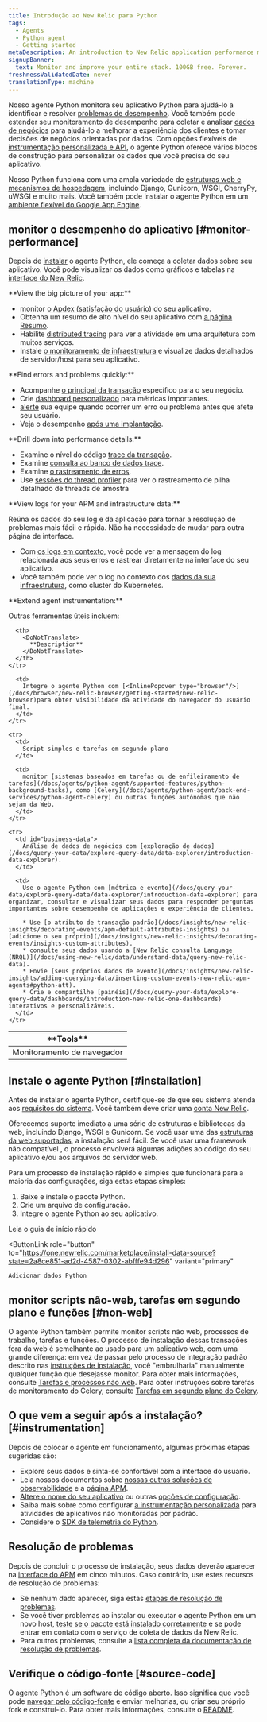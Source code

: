 ```yaml
---
title: Introdução ao New Relic para Python
tags:
  - Agents
  - Python agent
  - Getting started
metaDescription: An introduction to New Relic application performance monitoring (APM) for Python applications.
signupBanner:
  text: Monitor and improve your entire stack. 100GB free. Forever.
freshnessValidatedDate: never
translationType: machine
---
```


Nosso agente Python monitora seu aplicativo Python para ajudá-lo a identificar e resolver [problemas de desempenho](#monitor-performance). Você também pode estender seu monitoramento de desempenho para coletar e analisar [dados de negócios](#business-data) para ajudá-lo a melhorar a experiência dos clientes e tomar decisões de negócios orientadas por dados. Com opções flexíveis de [instrumentação personalizada e API](/docs/agents/python-agent/custom-instrumentation/python-custom-instrumentation), o agente Python oferece vários blocos de construção para personalizar os dados que você precisa do seu aplicativo.

Nosso Python funciona com uma ampla variedade de [estruturas web e mecanismos de hospedagem](/docs/agents/python-agent/getting-started/instrumented-python-packages), incluindo Django, Gunicorn, WSGI, CherryPy, uWSGI e muito mais. Você também pode instalar o agente Python em um [ambiente flexível do Google App Engine](/docs/agents/python-agent/hosting-services/install-new-relic-python-agent-gae-flexible-environment).

## monitor o desempenho do aplicativo [#monitor-performance]

Depois de [instalar](#installation) o agente Python, ele começa a coletar dados sobre seu aplicativo. Você pode visualizar os dados como gráficos e tabelas na [interface do New Relic](/docs/new-relic-one/use-new-relic-one/get-started/introduction-new-relic-one).

<DoNotTranslate>
  **View the big picture of your app:**
</DoNotTranslate>

* monitor [o Apdex (satisfação do usuário)](/docs/apm/new-relic-apm/apdex/apdex-measuring-user-satisfaction) do seu aplicativo.
* Obtenha um resumo de alto nível do seu aplicativo com [a página Resumo](/docs/apm/applications-menu/monitoring/apm-overview-page).
* Habilite [distributed tracing](/docs/apm/distributed-tracing/getting-started/introduction-distributed-tracing) para ver a atividade em uma arquitetura com muitos serviços.
* Instale [o monitoramento de infraestrutura](/docs/infrastructure/new-relic-infrastructure/getting-started/introduction-new-relic-infrastructure) e visualize dados detalhados de servidor/host para seu aplicativo.

<DoNotTranslate>
  **Find errors and problems quickly:**
</DoNotTranslate>

* Acompanhe [o principal da transação](/docs/apm/transactions/key-transactions/key-transactions-tracking-important-transactions-or-events) específico para o seu negócio.
* Crie [dashboard personalizado](/docs/dashboards/new-relic-dashboards/custom-dashboards/custom-dashboards) para métricas importantes.
* [alerte](/docs/alerts/alert-policies/understanding-alert-policies/alerting-new-relic) sua equipe quando ocorrer um erro ou problema antes que afete seu usuário.
* Veja o desempenho [após uma implantação](/docs/apm/applications-menu/events/deployments-page).

<DoNotTranslate>
  **Drill down into performance details:**
</DoNotTranslate>

* Examine o nível do código [trace da transação](/docs/apm/transactions/transaction-traces/transaction-traces).
* Examine [consulta ao banco de dados trace](/apm/transactions/transaction-traces/troubleshoot-sql-statements).
* Examine [o rastreamento de erros](/docs/apm/applications-menu/events/view-apm-error-analytics).
* Use [sessões do thread profiler](/docs/apm/applications-menu/events/thread-profiler-tool) para ver o rastreamento de pilha detalhado de threads de amostra

<DoNotTranslate>
  **View logs for your APM and infrastructure data:**
</DoNotTranslate>

Reúna os dados do seu log e da aplicação para tornar a resolução de problemas mais fácil e rápida. Não há necessidade de mudar para outra página de interface.

* Com [os logs em contexto](/docs/logs/logs-context/configure-logs-context-python/), você pode ver a mensagem do log relacionada aos seus erros e rastrear diretamente na interface do seu aplicativo.
* Você também pode ver o log no contexto dos [dados da sua infraestrutura](/docs/logs/forward-logs/forward-your-logs-using-infrastructure-agent/), como cluster do Kubernetes.

<DoNotTranslate>
  **Extend agent instrumentation:**
</DoNotTranslate>

Outras ferramentas úteis incluem:

<table>
  <thead>
    <tr>
      <th style={{ width: "200px" }}>
        <DoNotTranslate>
          **Tools**
        </DoNotTranslate>
      </th>

      <th>
        <DoNotTranslate>
          **Description**
        </DoNotTranslate>
      </th>
    </tr>
  </thead>

  <tbody>
    <tr>
      <td>
        Monitoramento de navegador
      </td>

      <td>
        Integre o agente Python com [<InlinePopover type="browser"/>](/docs/browser/new-relic-browser/getting-started/new-relic-browser)para obter visibilidade da atividade do navegador do usuário final.
      </td>
    </tr>

    <tr>
      <td>
        Script simples e tarefas em segundo plano
      </td>

      <td>
        monitor [sistemas baseados em tarefas ou de enfileiramento de tarefas](/docs/agents/python-agent/supported-features/python-background-tasks), como [Celery](/docs/agents/python-agent/back-end-services/python-agent-celery) ou outras funções autônomas que não sejam da Web.
      </td>
    </tr>

    <tr>
      <td id="business-data">
        Análise de dados de negócios com [exploração de dados](/docs/query-your-data/explore-query-data/data-explorer/introduction-data-explorer).
      </td>

      <td>
        Use o agente Python com [métrica e evento](/docs/query-your-data/explore-query-data/data-explorer/introduction-data-explorer) para organizar, consultar e visualizar seus dados para responder perguntas importantes sobre desempenho de aplicações e experiência de clientes.

        * Use [o atributo de transação padrão](/docs/insights/new-relic-insights/decorating-events/apm-default-attributes-insights) ou [adicione o seu próprio](/docs/insights/new-relic-insights/decorating-events/insights-custom-attributes).
        * consulte seus dados usando a [New Relic consulta Language (NRQL)](/docs/using-new-relic/data/understand-data/query-new-relic-data).
        * Envie [seus próprios dados de evento](/docs/insights/new-relic-insights/adding-querying-data/inserting-custom-events-new-relic-apm-agents#python-att).
        * Crie e compartilhe [painéis](/docs/query-your-data/explore-query-data/dashboards/introduction-new-relic-one-dashboards) interativos e personalizáveis.
      </td>
    </tr>
  </tbody>
</table>

## Instale o agente Python [#installation]

Antes de instalar o agente Python, certifique-se de que seu sistema atenda aos [requisitos do sistema](/docs/agents/python-agent/getting-started/compatibility-requirements-python-agent). Você também deve criar uma [conta New Relic](https://newrelic.com/signup).

Oferecemos suporte imediato a uma série de estruturas e bibliotecas da web, incluindo Django, WSGI e Gunicorn. Se você usar uma das [estruturas da web suportadas](/docs/agents/python-agent/getting-started/instrumented-python-packages), a instalação será fácil. Se você usar uma framework não compatível , o processo envolverá algumas adições ao código do seu aplicativo e/ou aos arquivos do servidor web.

Para um processo de instalação rápido e simples que funcionará para a maioria das configurações, siga estas etapas simples:

1. Baixe e instale o pacote Python.
2. Crie um arquivo de configuração.
3. Integre o agente Python ao seu aplicativo.

<ButtonGroup>
  <ButtonLink
    role="button"
    to="/docs/agents/python-agent/getting-started/python-agent-quick-start"
    variant="normal"
  >
    Leia o guia de início rápido
  </ButtonLink>

  <ButtonLink
    role="button"
    to="https://one.newrelic.com/marketplace/install-data-source?state=2a8ce851-ad2d-4587-0302-abfffe94d296"
    variant="primary"
  >
    Adicionar dados Python
  </ButtonLink>
</ButtonGroup>

## monitor scripts não-web, tarefas em segundo plano e funções [#non-web]

O agente Python também permite monitor scripts não web, processos de trabalho, tarefas e funções. O processo de instalação dessas transações fora da web é semelhante ao usado para um aplicativo web, com uma grande diferença: em vez de passar pelo processo de integração padrão descrito nas [instruções de instalação](/docs/agents/python-agent/getting-started/python-agent-quick-start), você "embrulharia" manualmente qualquer função que desejasse monitor. Para obter mais informações, consulte [Tarefas e processos não web](/docs/agents/python-agent/supported-features/python-background-tasks). Para obter instruções sobre tarefas de monitoramento do Celery, consulte [Tarefas em segundo plano do Celery](/docs/agents/python-agent/back-end-services/python-agent-celery).

## O que vem a seguir após a instalação? [#instrumentation]

Depois de colocar o agente em funcionamento, algumas próximas etapas sugeridas são:

* Explore seus dados e sinta-se confortável com a interface do usuário.
* Leia nossos documentos sobre [nossas outras soluções de observabilidade](/docs/full-stack-observability/monitor-everything/get-started-new-relic-monitoring-tools/get-started-full-stack-observability) e a [página APM](/docs/apm).
* [Altere o nome do seu aplicativo](/docs/agents/manage-apm-agents/app-naming/rename-your-application) ou outras [opções de configuração](/docs/agents/python-agent/installation-configuration/python-agent-configuration).
* Saiba mais sobre como configurar [a instrumentação personalizada](/docs/agents/python-agent/custom-instrumentation/python-custom-instrumentation) para atividades de aplicativos não monitoradas por padrão.
* Considere o [SDK de telemetria do Python](/docs/data-ingest-apis/get-data-new-relic/new-relic-sdks/telemetry-sdks-send-custom-telemetry-data-new-relic).

## Resolução de problemas

Depois de concluir o processo de instalação, seus dados deverão aparecer na [interface do APM](/docs/apm/applications-menu/monitoring/apm-overview-page) em cinco minutos. Caso contrário, use estes recursos de resolução de problemas:

* Se nenhum dado aparecer, siga estas [etapas de resolução de problemas](/docs/agents/python-agent/troubleshooting/no-data-appears-python).
* Se você tiver problemas ao instalar ou executar o agente Python em um novo host, [teste se o pacote está instalado corretamente](/docs/agents/python-agent/installation-configuration/testing-python-agent) e se pode entrar em contato com o serviço de coleta de dados da New Relic.
* Para outros problemas, consulte a [lista completa da documentação de resolução de problemas](/docs/agents/python-agent/troubleshooting/).

## Verifique o código-fonte [#source-code]

O agente Python é um software de código aberto. Isso significa que você pode [navegar pelo código-fonte](https://github.com/newrelic/newrelic-python-agent) e enviar melhorias, ou criar seu próprio fork e construí-lo. Para obter mais informações, consulte o [README](https://github.com/newrelic/newrelic-python-agent/blob/main/README.rst).